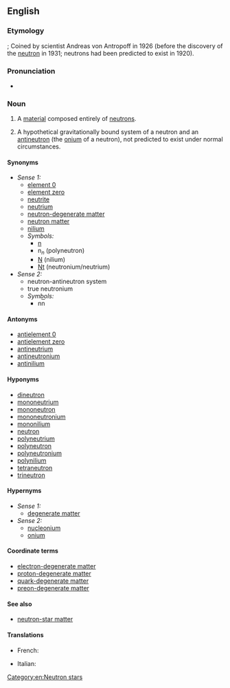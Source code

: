 ==English==
{{wikipedia}}

===Etymology===
{{suffix|en|neutron|ium}}; Coined by scientist Andreas von Antropoff in 1926 (before the discovery of the [[neutron]] in 1931; neutrons had been predicted to exist in 1920).

===Pronunciation===
* {{enPR|no͞o-trōʹnē-əm}}

===Noun===
{{en-noun|-}}

# {{lb|en|physics}} A [[material]] composed entirely of [[neutron]]s.
# {{lb|en|physics}} A hypothetical gravitationally bound system of a neutron and an [[antineutron]] (the [[onium]] of a neutron), not predicted to exist under normal circumstances.

====Synonyms====
* ''Sense 1:''
** [[element 0]]
** [[element zero]]
** [[neutrite]]
** [[neutrium]]
** [[neutron-degenerate matter]]
** [[neutron matter]]
** [[nilium]]
** ''Symbols:''
*** [[n]]
*** n<sub><var>n</var></sub> (polyneutron)
*** [[N]] (nilium)
*** [[Nt]] (neutronium/neutrium)
* ''Sense 2:''
** neutron-antineutron system
** true neutronium
** ''Symbols:''
*** n<span style="text-decoration: overline;">n</span>

====Antonyms====
* [[antielement 0]]
* [[antielement zero]]
* [[antineutrium]]
* [[antineutronium]]
* [[antinilium]]

====Hyponyms====
* [[dineutron]]
* [[mononeutrium]]
* [[mononeutron]]
* [[mononeutronium]]
* [[mononilium]]
* [[neutron]]
* [[polyneutrium]]
* [[polyneutron]]
* [[polyneutronium]]
* [[polynilium]]
* [[tetraneutron]]
* [[trineutron]]

====Hypernyms====
* ''Sense 1:''
** [[degenerate matter]]
* ''Sense 2:''
** [[nucleonium]]
** [[onium]]

====Coordinate terms====
* [[electron-degenerate matter]]
* [[proton-degenerate matter]]
* [[quark-degenerate matter]]
* [[preon-degenerate matter]]

====See also====
* [[neutron-star matter]]

====Translations====
{{trans-top|neutron star material}}
* French: {{t+|fr|neutronium|m}}
{{trans-mid}}
* Italian: {{t|it|neutronio|m}}
{{trans-bottom}}

[[Category:en:Neutron stars]]